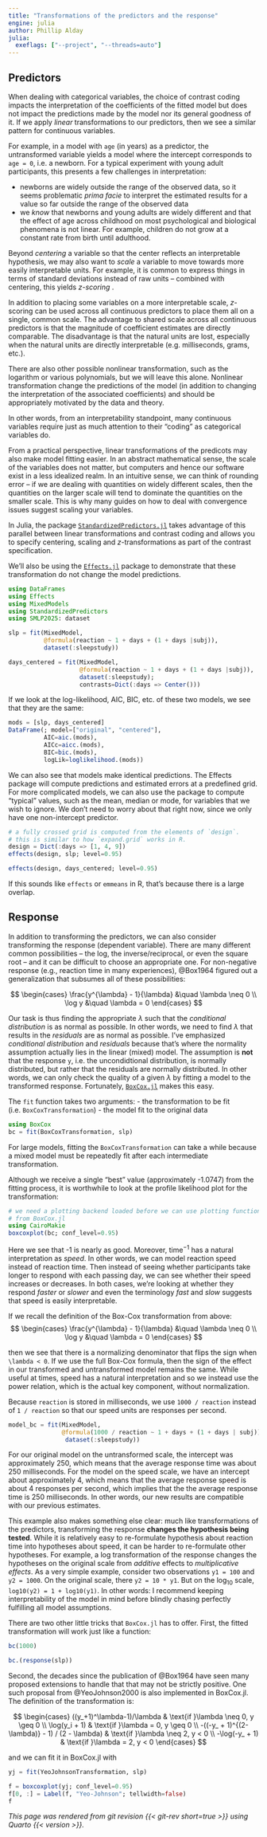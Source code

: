 ```yaml
---
title: "Transformations of the predictors and the response"
engine: julia
author: Phillip Alday
julia:
  exeflags: ["--project", "--threads=auto"]
---
```


## Predictors

When dealing with categorical variables, the choice of contrast coding impacts the interpretation of the coefficients of the fitted model but does not impact the predictions made by the model nor its general goodness of it. 
If we apply _linear_ transformations to our predictors, then we see a similar pattern for continuous variables.

For example, in a model with `age` (in years) as a predictor, the untransformed variable yields a model where the intercept corresponds to `age = 0`, i.e. a newborn. 
For a typical experiment with young adult participants, this presents a few challenges in interpretation:

- newborns are widely outside the range of the observed data, so it seems problematic *prima facie* to interpret the estimated results for a value so far outside the range of the observed data
- we *know* that newborns and young adults are widely different and that the effect of age across childhood on most psychological and biological phenomena is not linear. For example, children do not grow at a constant rate from birth until adulthood.

Beyond _centering_ a variable so that the center reflects an interpretable hypothesis, we may also want to _scale_ a variable to move towards more easily interpretable units. For example, it is common to express things in terms of standard deviations instead of raw units -- combined with centering, this yields _$z$-scoring_ .

In addition to placing some variables on a more interpretable scale, $z$-scoring can be used across all continuous predictors to place them all on a single, common scale. 
The advantage to shared scale across all continuous predictors is that the magnitude of coefficient estimates are directly comparable.
The disadvantage is that the natural units are lost, especially when the natural units are directly interpretable (e.g. milliseconds, grams, etc.).

::: {.callout-note collapse="true" title="Nonlinear transformations"}
There are also other possible nonlinear transformation, such as the logarithm or various polynomials, but we will leave this alone. Nonlinear transformation change the predictions of the model (in addition to changing the interpretation of the associated coefficients) and should be appropriately motivated by the data and theory.
:::

In other words, from an interpretability standpoint, many continuous variables require just as much attention to their "coding" as categorical variables do.

::: {.callout-note collapse="true" title="Scaling can also help numerical aspects of model fitting"}

From a practical perspective, linear transformations of the predicots may also make model fitting easier.
In an abstract mathematical sense, the scale of the variables does not matter, but computers and hence our software exist in a less idealized realm. 
In an intuitive sense, we can think of rounding error -- if we are dealing with quantities on widely different scales, then the quantities on the larger scale will tend to dominate the quantities on the smaller scale. 
This is why many guides on how to deal with convergence issues suggest scaling your variables.

:::

In Julia, the package [`StandardizedPredictors.jl`](https://beacon-biosignals.github.io/StandardizedPredictors.jl/v1/) takes advantage of this parallel between linear transformations and contrast coding and allows you to specify centering, scaling and $z$-transformations as part of the contrast specification.

We'll also be using the [`Effects.jl`](https://beacon-biosignals.github.io/Effects.jl/v1.3/) package to demonstrate that these transformation do not change the model predictions.

```julia
using DataFrames
using Effects
using MixedModels
using StandardizedPredictors
using SMLP2025: dataset
```

```julia
slp = fit(MixedModel, 
          @formula(reaction ~ 1 + days + (1 + days |subj)),
          dataset(:sleepstudy))
```

```julia
days_centered = fit(MixedModel, 
                    @formula(reaction ~ 1 + days + (1 + days |subj)),
                    dataset(:sleepstudy);
                    contrasts=Dict(:days => Center()))
```

If we look at the log-likelihood, AIC, BIC, etc. of these two models, we see that they are the same:

```julia
mods = [slp, days_centered]
DataFrame(; model=["original", "centered"], 
          AIC=aic.(mods),
          AICc=aicc.(mods),
          BIC=bic.(mods), 
          logLik=loglikelihood.(mods))
```


We can also see that models make identical predictions. 
The Effects package will compute predictions and estimated errors at a predefined grid. 
For more complicated models, we can also use the package to compute "typical" values, such as the mean, median or mode, for variables that we wish to ignore. 
We don't need to worry about that right now, since we only have one non-intercept predictor.

```julia
# a fully crossed grid is computed from the elements of `design`.
# this is similar to how `expand.grid` works in R.
design = Dict(:days => [1, 4, 9])
effects(design, slp; level=0.95)
```

```julia
effects(design, days_centered; level=0.95)
```

If this sounds like `effects` or `emmeans` in R, that's because there is a large overlap. 

## Response

In addition to transforming the predictors, we can also consider transforming the response (dependent variable). 
There are many different common possibilities -- the log, the inverse/reciprocal, or even the square root -- and it can be difficult to choose an appropriate one.
For non-negative response (e.g., reaction time in many experiences), @Box1964 figured out a generalization that subsumes all of these possibilities:

$$
\begin{cases}
\frac{y^{\lambda} - 1}{\lambda} &\quad \lambda \neq 0 \\
\log y &\quad \lambda = 0
\end{cases}
$$

Our task is thus finding the appropriate $\lambda$ such that the _conditional distribution_ is as normal as possible.
In other words, we need to find $\lambda$ that results in the _residuals_ are as normal as possible.
I've emphasized _conditional distribution_ and _residuals_ because that's where the normality assumption actually lies in the linear (mixed) model.
The assumption is **not** that the response `y`, i.e. the uncondidtional distribution, is normally distributed, but rather that the residuals are normally distributed. 
In other words, we can only check the quality of a given $\lambda$ by fitting a model to the transformed response.
Fortunately, [`BoxCox.jl`](https://palday.github.io/BoxCox.jl/v0.3.3/) makes this easy.

The `fit` function takes two arguments:
- the transformation to be fit (i.e. `BoxCoxTransformation`)
- the model fit to the original data

```julia
using BoxCox
bc = fit(BoxCoxTransformation, slp)
```

:::{callout-note}
For large models, fitting the `BoxCoxTransformation` can take a while because a mixed model must be repeatedly fit after each intermediate transformation.
:::

Although we receive a single "best" value (approximately -1.0747) from the fitting process, it is worthwhile to look at the profile likelihood plot for the transformation:

```julia
# we need a plotting backend loaded before we can use plotting functionality
# from BoxCox.jl
using CairoMakie
boxcoxplot(bc; conf_level=0.95)
```

Here we see that -1 is nearly as good. Moreover, time$^{-1}$ has a natural interpretation as _speed_.
In other words, we can model reaction speed instead of reaction time.
Then instead of seeing whether participants take longer to respond with each passing day, we can see whether their speed increases or decreases.
In both cases, we're looking at whether they respond _faster_ or _slower_ and even the terminology _fast_ and _slow_ suggests that speed is easily interpretable.

If we recall the definition of the Box-Cox transformation from above:
$$
\begin{cases}
\frac{y^{\lambda} - 1}{\lambda} &\quad \lambda \neq 0 \\
\log y &\quad \lambda = 0
\end{cases}
$$

then we see that there is a normalizing denominator that flips the sign when ``\lambda < 0``.
If we use the full Box-Cox formula, then the sign of the effect in our transformed and untransformed model remains the same.
While useful at times, speed has a natural interpretation and so we instead use the power relation, which is the actual key component, without normalization.

Because `reaction` is stored in milliseconds, we use `1000 / reaction` instead of `1 / reaction` so that our speed units are responses per second.

```julia
model_bc = fit(MixedModel,
               @formula(1000 / reaction ~ 1 + days + (1 + days | subj)),
                dataset(:sleepstudy))
```

For our original model on the untransformed scale, the intercept was approximately 250, which means that the average response time was about 250 milliseconds.
For the model on the speed scale, we have an intercept about approximately 4, which means that the average response speed is about 4 responses per second, which implies that the the average response time is 250 milliseconds.
In other words, our new results are compatible with our previous estimates.

This example also makes something else clear: much like transformations of the predictors, transforming the response **changes the hypothesis being tested**. 
While it is relatively easy to re-formulate hypothesis about reaction time into hypotheses about speed, it can be harder to re-formulate other hypotheses.
For example, a log transformation of the response changes the hypotheses on the original scale from _additive_ effects to _multiplicative effects_. 
As a very simple example, consider two observations `y1 = 100` and `y2 = 1000`.
On the original scale, there `y2 = 10 * y1`. 
But on the $\log_{10}$ scale, `log10(y2) = 1 + log10(y1)`.
In other words: I recommend keeping interpretability of the model in mind before blindly chasing perfectly fulfilling all model assumptions.

There are two other little tricks that `BoxCox.jl` has to offer.
First, the fitted transformation will work just like a function:
```julia
bc(1000)
```

```julia
bc.(response(slp))
```

Second, the decades since the publication of @Box1964 have seen many proposed extensions to handle that that may not be strictly positive. 
One such proposal from @YeoJohnson2000 is also implemented in BoxCox.jl.
The definition of the transformation is:

$$
\begin{cases} ((y_+1)^\lambda-1)/\lambda                      & \text{if }\lambda \neq 0, y \geq 0 \\
               \log(y_i + 1)                                   & \text{if }\lambda =     0, y \geq 0 \\
               -((-y_ + 1)^{(2-\lambda)} - 1) / (2 - \lambda) &  \text{if }\lambda \neq 2, y <     0 \\
               -\log(-y_ + 1)                                 &  \text{if }\lambda =     2, y <     0
\end{cases}
$$

and we can fit it in BoxCox.jl with

```julia
yj = fit(YeoJohnsonTransformation, slp)
```

```julia
f = boxcoxplot(yj; conf_level=0.95)
f[0, :] = Label(f, "Yeo-Johnson"; tellwidth=false)
f
```

:::{refs}
:::

*This page was rendered from git revision {{< git-rev short=true >}} using Quarto {{< version >}}.*
